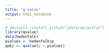 ```yaml
---
title: "q-value"
output: html_notebook
---
```



```r
# devtools::install_github("jdstorey/qvalue")
library(qvalue)
data(hedenfalk)
pvalues <- hedenfalk$p
qobj <- qvalue(p = pvalues)

```


